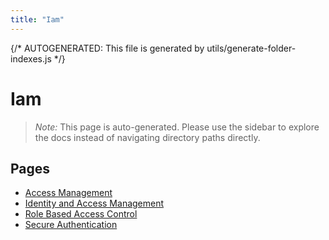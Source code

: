 ```yaml
---
title: "Iam"
---
```


{/* AUTOGENERATED: This file is generated by utils/generate-folder-indexes.js */}

# Iam

> _Note:_ This page is auto-generated. Please use the sidebar to explore the docs instead of
> navigating directory paths directly.

## Pages

- [Access Management](/iam/access-management)
- [Identity and Access Management](/iam/overview)
- [Role Based Access Control](/iam/role-based-access-control)
- [Secure Authentication](/iam/secure-authentication)

